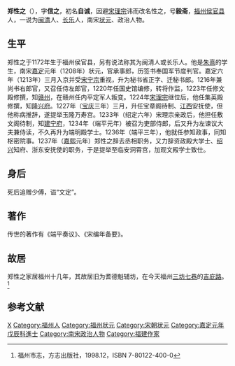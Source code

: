 '''郑性之'''（{{bd|1172年||1255年}}），字'''信之'''，初名'''自诚'''，因避[[宋理宗|宋理宗]]讳而改名性之，号'''毅斋'''，[[福州|福州]][[侯官县|侯官县]]人，一说为[[闽清|闽清]]人、[[长乐|长乐]]人，南宋[[状元|状元]]、政治人物。

== 生平 ==
郑性之于1172年生于福州侯官县，另有说法称其为闽清人或长乐人。他是[[朱熹|朱熹]]的学生，南宋[[嘉定_(年号)|嘉定]]元年（1208年）状元，官承事郎，历签书奉国军节度判官。嘉定六年（1213年）三月入京并受[[宋宁宗|宋宁宗]]重视，升为秘书省正字、迁秘书郎。1216年兼尚书右郎官，又召任侍左郎官，1220年任国史馆编修，转将作监，1223年任修文殿修撰，知[[赣州|赣州]]，在赣州任内平定军人叛变。1224年[[宋理宗|宋理宗]]继位后，他任集英殿修撰，知[[隆兴府|隆兴府]]。1227年（[[宝庆|宝庆]]三年）三月，升任宝章阁待制、[[江西|江西]]安抚使，但他称病推辞，遂提举玉隆万寿宫。1233年（绍定六年）宋理宗亲政后，他担任敷文阁待制，知[[建宁府|建宁府]]，1234年（端平元年）被召为吏部侍郎，后又升为左谏议大夫兼侍读，不久再升为端明殿学士。1236年（端平三年），他就任参知政事，同知枢密院事。1237年（[[嘉熙|嘉熙]]元年）郑性之辞去丞相职务，又力辞资政殿大学士、[[绍兴|绍兴]]知府、浙东安抚使的职务，于是提举至临安洞霄宫，加观文殿学士致仕。

== 身后 ==
死后追赠少傅，谥“文定”。

== 著作 ==
传世的著作有《端平奏议》、《宋编年备要》。

== 故居 ==
郑性之家居福州十几年，其故居旧为耆德魁辅坊，在今天福州[[三坊七巷|三坊七巷]]的[[吉庇路|吉庇路]]。<ref name="福州市志">福州市志，方志出版社，1998.12，ISBN 7-80122-400-0</ref>

== 参考文献 ==
{{reflist}}

{{福建状元}}

{{Authority control}}
{{DEFAULTSORT:Zheng}}
[[Category:郑姓|X]]
[[Category:福州人|Category:福州人]]
[[Category:福州状元|Category:福州状元]]
[[Category:宋朝状元|Category:宋朝状元]]
[[Category:嘉定元年戊辰科進士|Category:嘉定元年戊辰科進士]]
[[Category:南宋政治人物|Category:南宋政治人物]]
[[Category:福建作家|Category:福建作家]]